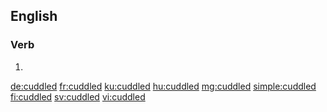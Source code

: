 ==English==

===Verb===
{{head|en|verb form}}

# {{en-past of|cuddle}}

[[de:cuddled]]
[[fr:cuddled]]
[[ku:cuddled]]
[[hu:cuddled]]
[[mg:cuddled]]
[[simple:cuddled]]
[[fi:cuddled]]
[[sv:cuddled]]
[[vi:cuddled]]